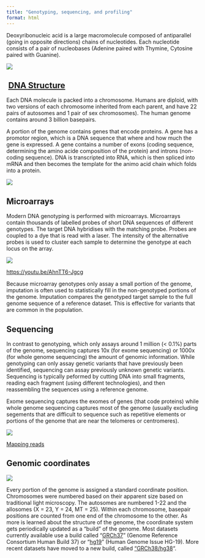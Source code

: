 ```yaml
---
title: "Genotyping, sequencing, and profiling"
format: html
---
```


Deoxyribonucleic acid is a large macromolecule composed of antiparallel (going in opposite directions) chains of nucleotides. Each nucleotide consists of a pair of nucleobases (Adenine paired with Thymine, Cytosine paired with Guanine).

![](images/week10.2.double-stranded-dna_med.jpeg){fig-align="center"}

##  [DNA Structure](https://ib.bioninja.com.au/standard-level/topic-2-molecular-biology/26-structure-of-dna-and-rna/dna-structure.html)

Each DNA molecule is packed into a chromosome. Humans are diploid, with two versions of each chromosome inherited from each parent, and have 22 pairs of autosomes and 1 pair of sex chromosomes). The human genome contains around 3 billion basepairs. 

A portion of the genome contains genes that encode proteins. A gene has a promotor region, which is a DNA sequence that where and how much the gene is expressed. A gene contains a number of exons (coding sequence, determining the amino acide composition of the protein) and introns (non-coding sequence). DNA is transcripted into RNA, which is then spliced into mRNA and then becomes the template for the animo acid chain which folds into a protein. 

![](images/week10.2.gene-dna-rna-protein.jpg){fig-align="center"}

## Microarrays

Modern DNA genotyping is performed with microarrays. Microarrays contain thousands of labelled probes of short DNA sequences of different genotypes. The target DNA hybridises with the matching probe. Probes are coupled to a dye that is read with a laser. The intensity of the alternative probes is used to cluster each sample to determine the genotype at each locus on the array.

![](images/clipboard-2913676232.png)

<https://youtu.be/AhnTT6-Jgcg>

Because microarray genotypes only assay a small portion of the genome, imputation is often used to statistically fill in the non-genotyped portions of the genome. Imputation compares the genotyped target sample to the full genome sequence of a reference dataset. This is effective for variants that are common in the population. 

## Sequencing

In contrast to genotyping, which only assays around 1 million (\< 0.1%) parts of the genome, sequencing captures 10x (for exome sequencing) or 1000x (for whole genome sequencing) the amount of genomic information. While genotyping can only assay genetic variants that have previously been identified, sequencing can assay previously unknown genetic variants. Sequencing is typically peformed by cutting DNA into small fragments, reading each fragment (using different technologies), and then reassembling the sequences using a reference genome. 

Exome sequencing captures the exomes of genes (that code proteins) while whole genome sequencing captures most of the genome (usually excluding segements that are difficult to sequence such as repetitive elements or portions of the genome that are near the telomeres or centromeres). 

![](images/week10.2.Mapping_Reads.png){fig-align="center"}

[Mapping reads](https://en.wikipedia.org/wiki/DNA_sequencing#/media/File:Mapping_Reads.png)

## Genomic coordinates

![](images/week10.2.Human_genome.png){fig-align="center"}

Every portion of the genome is assigned a standard coordinate position. Chromosomes were numbered based on their apparent size based on traditional light microscopy. The autosomes are numbered 1-22 and the allosomes (X = 23, Y = 24, MT = 25). Within each chromosome, basepair positions are counted from one end of the chromosome to the other. As more is learned about the structure of the genome, the coordinate system gets periodically updated as a "build" of the genome. Most datasets currently available use a build called "[GRCh37](https://grch37.ensembl.org/Homo_sapiens/Info/Index)" (Genome Reference Consortium Human Build 37) or "[hg19](https://www.ncbi.nlm.nih.gov/grc/human/issues/HG-19)" (Human Genome Issue HG-19). More recent datasets have moved to a new build, called ["GRCh38/hg38](http://www.ensembl.org/Homo_sapiens/Info/Annotation)".
